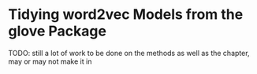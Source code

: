 # Tidying word2vec Models from the glove Package {#word2vec}

TODO: still a lot of work to be done on the methods as well as the chapter, may or may not make it in
